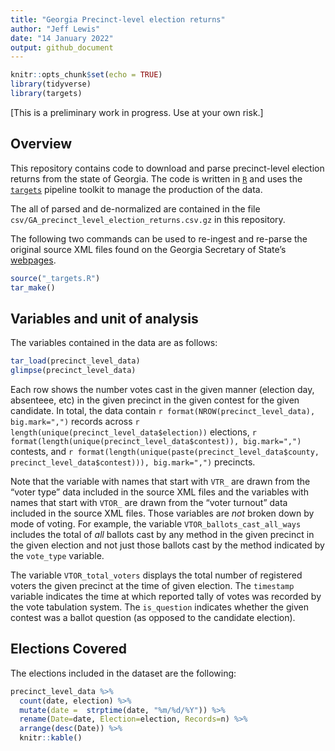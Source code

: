```yaml
---
title: "Georgia Precinct-level election returns"
author: "Jeff Lewis"
date: "14 January 2022"
output: github_document
---
```


```r
knitr::opts_chunk$set(echo = TRUE)
library(tidyverse)
library(targets)
```

[This is a preliminary work in progress. Use at your own risk.]

## Overview

This repository contains code to download and parse precinct-level election returns from the state of Georgia.  The code is written in [`R`](https://www.r-project.org/) and uses the [`targets`](https://books.ropensci.org/targets/) pipeline toolkit to manage the production of the data.

The all of parsed and de-normalized are contained in the file `csv/GA_precinct_level_election_returns.csv.gz` in this repository.

The following two commands can be used to re-ingest and re-parse the original source XML files found on the Georgia Secretary of State's [webpages](https://results.enr.clarityelections.com/GA/).

```r
source("_targets.R")
tar_make()
```

## Variables and unit of analysis

The variables contained in the data are as follows:

```r
tar_load(precinct_level_data)
glimpse(precinct_level_data)
```

Each row shows the number votes cast in the given manner (election day, absenteee, etc) in the given precinct in the given contest for the given candidate.  In total, the data contain `r format(NROW(precinct_level_data), big.mark=",")` records across `r length(unique(precinct_level_data$election))` elections, `r format(length(unique(precinct_level_data$contest)), big.mark=",")` contests, and `r format(length(unique(paste(precinct_level_data$county, precinct_level_data$contest))), big.mark=",")` precincts.   

Note that the variable with names that start with `VTR_` are drawn from the "voter type" data included in the source XML files and the variables with names that start with `VTOR_` are drawn from the "voter turnout" data included in the source XML files.  Those variables are *not* broken down by mode of voting.  For example, the variable `VTOR_ballots_cast_all_ways` includes the total of *all* ballots cast by any method in the given precinct in the given election and not just those ballots cast by the method indicated by the `vote_type` variable. 

The variable `VTOR_total_voters` displays the total number of registered voters the given precinct at the time of given election.  The `timestamp` variable indicates the time at which reported tally of votes was recorded by the vote tabulation system. The `is_question` indicates whether the given contest was a ballot question (as opposed to the candidate election). 

## Elections Covered

The elections included in the dataset are the following:
```r
precinct_level_data %>%
  count(date, election) %>%
  mutate(date =  strptime(date, "%m/%d/%Y")) %>%
  rename(Date=date, Election=election, Records=n) %>%
  arrange(desc(Date)) %>%
  knitr::kable()
```

